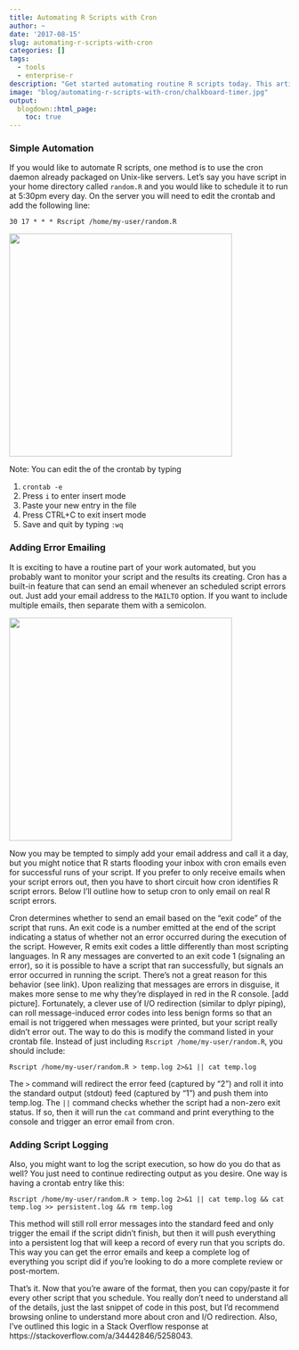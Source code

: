 ```yaml
---
title: Automating R Scripts with Cron
author: ~
date: '2017-08-15'
slug: automating-r-scripts-with-cron
categories: []
tags:
  - tools
  - enterprise-r
description: "Get started automating routine R scripts today. This article explains how to enable logging and receive error emails using the cron scheduler."
image: "blog/automating-r-scripts-with-cron/chalkboard-timer.jpg"
output:
  blogdown::html_page:
    toc: true
---
```


### Simple Automation
If you would like to automate R scripts, one method is to use the cron daemon already packaged on Unix-like servers. Let's say you have script in your home directory called `random.R` 
and you would like to schedule it to run at 5:30pm every day. On the server you will 
need to edit the crontab and add the following line: 

```
30 17 * * * Rscript /home/my-user/random.R
```

<img style="width:400px;" src="/blog/automating-r-scripts-with-cron/crontab.png" />

Note: You can edit the of the crontab by typing 

1. `crontab -e`
2. Press `i` to enter insert mode
3. Paste your new entry in the file
4. Press CTRL+C to exit insert mode
5. Save and quit by typing `:wq`

### Adding Error Emailing
It is exciting to have a routine part of your work automated, but you probably 
want to monitor your script and the results its creating. Cron has a built-in 
feature that can send an email whenever an scheduled script errors out. Just add 
your email address to the `MAILTO` option. If you want to include multiple emails, 
then separate them with a semicolon.

<img style="width:400px;" src="/blog/automating-r-scripts-with-cron/crontab-w-email.png" />

Now you may be tempted to simply add your email address and call it a day, but you might notice 
that R starts flooding your inbox with cron emails even for successful runs of your 
script. If you prefer to only receive emails when your script errors out, then you 
have to short circuit how cron identifies R script errors. Below I’ll outline how 
to setup cron to only email on real R script errors.

Cron determines whether to send an email based on the “exit code” of the script 
that runs. An exit code is a number emitted at the end of the script indicating 
a status of whether not an error occurred during the execution of the script. 
However, R emits exit codes a little differently than most scripting languages. 
In R any messages are converted to an exit code 1 (signaling an error), so it is 
possible to have a script that ran successfully, but signals an error occurred 
in running the script. There’s not a great reason for this behavior (see link). 
Upon realizing that messages are errors in disguise, it makes more sense to me 
why they’re displayed in red in the R console. [add picture]. Fortunately, a 
clever use of I/O redirection (similar to dplyr piping), can roll message-induced 
error codes into less benign forms so that an email is not triggered when messages 
were printed, but your script really didn’t error out. The way to do this is modify 
the command listed in your crontab file. Instead of just including `Rscript /home/my-user/random.R`, 
you should include:

```
Rscript /home/my-user/random.R > temp.log 2>&1 || cat temp.log
```

The `>` command will redirect the error feed (captured by “2”) and roll it into 
the standard output (stdout) feed (captured by “1”) and push them into temp.log. 
The `||` command checks whether the script had a non-zero exit status. If so, 
then it will run the `cat` command and print everything to the console and trigger 
an error email from cron.

### Adding Script Logging
Also, you might want to log the script execution, so how do you do that as well? 
You just need to continue redirecting output as you desire. One way is having a 
crontab entry like this:

```
Rscript /home/my-user/random.R > temp.log 2>&1 || cat temp.log && cat temp.log >> persistent.log && rm temp.log
```

This method will still roll error messages into the standard feed and only trigger 
the email if the script didn’t finish, but then it will push everything into a 
persistent log that will keep a record of every run that you scripts do. This way 
you can get the error emails and keep a complete log of everything you script did 
if you’re looking to do a more complete review or post-mortem. 

That's it. Now that you're aware of the format, then you can copy/paste it for 
every other script that you schedule. You really don't need to understand all of the details, 
just the last snippet of code in this post, but I'd recommend browsing online to understand 
more about cron and I/O redirection. Also, I’ve outlined this logic in a Stack Overflow 
response at https://stackoverflow.com/a/34442846/5258043.
